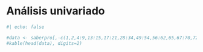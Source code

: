 # Análisis univariado

```r
#| echo: false

#data <- saberpro[,-c(1,2,4:9,13:15,17:21,28:34,49:54,56:62,65,67:70,72:75,77:82,84:86,88:90,92:94,96:98,100:102,105:109)]
#kable(head(data), digits=2) 
```

